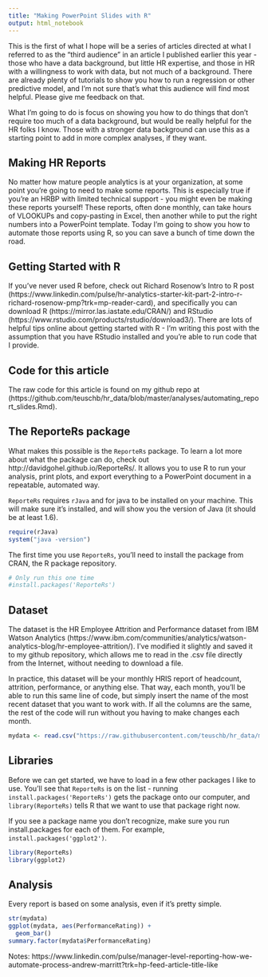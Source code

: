 ```yaml
---
title: "Making PowerPoint Slides with R"
output: html_notebook
---
```

This is the first of what I hope will be a series of articles directed at what I referred to as the "third audience" in an article I published earlier this year - those who have a data background, but little HR expertise, and those in HR with a willingness to work with data, but not much of a background. There are already plenty of tutorials to show you how to run a regression or other predictive model, and I'm not sure that's what this audience will find most helpful. Please give me feedback on that. 

What I'm going to do is focus on showing you how to do things that don't require too much of a data background, but would be really helpful for the HR folks I know. Those with a stronger data background can use this as a starting point to add in more complex analyses, if they want.

## Making HR Reports
No matter how mature people analytics is at your organization, at some point you're going to need to make some reports. This is especially true if you're an HRBP with limited technical support - you might even be making these reports yourself! These reports, often done monthly, can take hours of VLOOKUPs and copy-pasting in Excel, then another while to put the right numbers into a PowerPoint template. Today I'm going to show you how to automate those reports using R, so you can save a bunch of time down the road.

## Getting Started with R
If you've never used R before, check out Richard Rosenow's Intro to R post (https://www.linkedin.com/pulse/hr-analytics-starter-kit-part-2-intro-r-richard-rosenow-pmp?trk=mp-reader-card), and specifically you can download R (https://mirror.las.iastate.edu/CRAN/) and RStudio (https://www.rstudio.com/products/rstudio/download3/). There are lots of helpful tips online about getting started with R - I'm writing this post with the assumption that you have RStudio installed and you're able to run code that I provide.

## Code for this article
The raw code for this article is found on my github repo at  (https://github.com/teuschb/hr_data/blob/master/analyses/automating_report_slides.Rmd).

## The ReporteRs package
What makes this possible is the `ReporteRs` package. To learn a lot more about what the package can do, check out http://davidgohel.github.io/ReporteRs/. It allows you to use R to run your analysis, print plots, and export everything to a PowerPoint document in a repeatable, automated way.

`ReporteRs` requires `rJava` and for java to be installed on your machine. This will make sure it's installed, and will show you the version of Java (it should be at least 1.6).
```r
require(rJava)
system("java -version")
```
The first time you use `ReporteRs`, you'll need to install the package from CRAN, the R package repository. 
```r
# Only run this one time
#install.packages('ReporteRs')
```


## Dataset

The dataset is the HR Employee Attrition and Performance dataset from IBM Watson Analytics (https://www.ibm.com/communities/analytics/watson-analytics-blog/hr-employee-attrition/). I've modified it slightly and saved it to my github repository, which allows me to read in the .csv file directly from the Internet, without needing to download a file.

In practice, this dataset will be your monthly HRIS report of headcount, attrition, performance, or anything else. That way, each month, you'll be able to run this same line of code, but simply insert the name of the most recent dataset that you want to work with. If all the columns are the same, the rest of the code will run without you having to make changes each month. 

```r
mydata <- read.csv("https://raw.githubusercontent.com/teuschb/hr_data/master/datasets/modified_watson_dataset.csv")

```

## Libraries
Before we can get started, we have to load in a few other packages I like to use. You'll see that `ReporteRs` is on the list - running `install.packages('ReporteRs')` gets the package onto our computer, and `library(ReporteRs)` tells R that we want to use that package right now. 

If you see a package name you don't recognize, make sure you run install.packages for each of them. For example, `install.packages('ggplot2')`.
```r
library(ReporteRs)
library(ggplot2)
```

## Analysis
Every report is based on some analysis, even if it's pretty simple. 
```r
str(mydata)
ggplot(mydata, aes(PerformanceRating)) +
  geom_bar()
summary.factor(mydata$PerformanceRating)
```



Notes:
https://www.linkedin.com/pulse/manager-level-reporting-how-we-automate-process-andrew-marritt?trk=hp-feed-article-title-like

